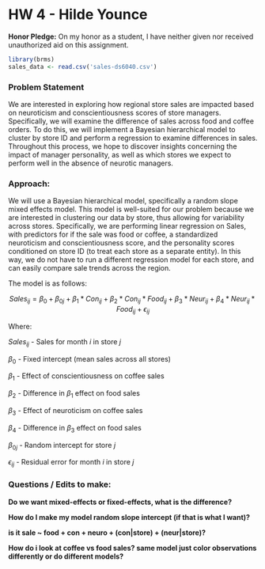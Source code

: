 # HW 4 - Hilde Younce

**Honor Pledge:** On my honor as a student, I have neither given nor received unauthorized aid on this assignment.

```r
library(brms)
sales_data <- read.csv('sales-ds6040.csv')
```

### Problem Statement

We are interested in exploring how regional store sales are impacted based on neuroticism and conscientiousness scores of store managers. Specifically, we will examine the difference of sales across food and coffee orders. To do this, we will implement a Bayesian hierarchical model to cluster by store ID and perform a regression to examine differences in sales. Throughout this process, we hope to discover insights concerning the impact of manager personality, as well as which stores we expect to perform well in the absence of neurotic managers.

### Approach:

We will use a Bayesian hierarchical model, specifically a random slope mixed effects model. This model is well-suited for our problem because we are interested in clustering our data by store, thus allowing for variability across stores. Specifically, we are performing linear regression on Sales, with predictors for if the sale was food or coffee, a standardized neuroticism and conscientiousness score, and the personality scores conditioned on store ID (to treat each store as a separate entity). In this way, we do not have to run a different regression model for each store, and can easily compare sale trends across the region.

The model is as follows:

$$
Sales_{ij} = \beta_0 + \beta_{0j} + \beta_1 * Con_{ij} + \beta_2*Con_{ij}*Food_{ij} + \beta_3*Neur_{ij} + \beta_4*Neur_{ij}*Food_{ij} + \epsilon_{ij}
$$

Where:

$Sales_{ij}$ - Sales for month $i$ in store $j$

$\beta_0$ - Fixed intercept (mean sales across all stores)

$\beta_1$ - Effect of conscientiousness on coffee sales

$\beta_2$ - Difference in $\beta_1$ effect on food sales

$\beta_3$ - Effect of neuroticism on coffee sales

$\beta_4$ - Difference in $\beta_3$ effect on food sales

$\beta_{0j}$ - Random intercept for store $j$

$\epsilon_{ij}$ - Residual error for month $i$ in store $j$

### Questions / Edits to make: 

**Do we want mixed-effects or fixed-effects, what is the difference?**

**How do I make my model random slope intercept (if that is what I want)?**

**is it sale \~ food + con + neuro + (con\|store) + (neur\|store)?**

**How do i look at coffee vs food sales? same model just color observations differently or do different models?**

